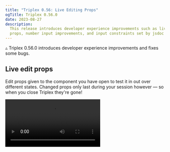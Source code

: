 ```yaml
---
title: "Triplex 0.56: Live Editing Props"
ogTitle: Triplex 0.56.0
date: 2023-08-27
description:
  This release introduces developer experience improvements such as live editing
  props, number input improvements, and input constraints set by jsdoc tags.
---
```


▵ Triplex 0.56.0 introduces developer experience improvements and fixes some
bugs.

## Live edit props

Edit props given to the component you have open to test it in out over different
states. Changed props only last during your session however — so when you close
Triplex they're gone!

<Video src="https://github.com/try-triplex/triplex/assets/6801309/9862ae43-e4d6-4a6a-94f9-bf7db845469e" />

## Number input improvements

The number input has been improved with slider and increment/decrement behavior.
Use keyboard modifiers (shift/ctrl) to control how fine grained it should be!

<Video src="https://github.com/try-triplex/triplex/assets/6801309/0add7c1f-c973-4f1c-a44b-11fdd539a462" />

## Set constraints with prop description tags

Declare JSDoc tags in your prop descriptions and Triplex will use them where
supported.

The first supported tags are `@max` and `@min` used in the number input, they
constrain what values are allowed to be set.

```js
interface CameraEntityProps {
  /**
   * @min -3
   * @max 1
   */
  offsetX?: number;
}
```

<Video src="https://github.com/try-triplex/triplex/assets/6801309/c956f81d-c978-489a-af4d-a32ed420aa82" />

## Adding GLTF assets to your scene

GLTF is a common asset exported from 3D software like Blender. Now you can add
them to your components straight through Triplex without needing to write out
the code for it.

<Video src="https://github.com/try-triplex/triplex/assets/6801309/8727a6e3-ceed-45ee-8795-cfdaf4f42707" />

## Set host element names

Host elements such as mesh can now be labelled using the name prop. When set
they are used as the name shown in the scene panel.

<Video src="https://github.com/try-triplex/triplex/assets/6801309/f11d4b06-78d2-44e3-bde4-9f0b0bd6afb0" />

## Union type input fixes

Previously props that were a union type, such as one that takes a number and a
string, would lose the ability switch between them in the context panel when the
prop was set with a value. This is now fixed.

<Video src="https://github.com/try-triplex/triplex/assets/6801309/40444868-3af6-434b-ab85-bff6d6e95966" />

## Other bug fixes

- All `undefined` values are now preserved when saving props instead of being
  set to `null`.
- Color inputs can now be cleared when not required.
- Tuple inputs no longer fire change events when required values are only
  partially filled.
